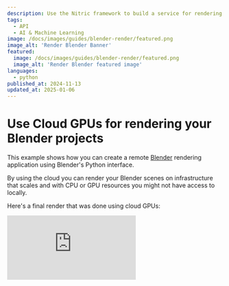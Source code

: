 ```yaml
---
description: Use the Nitric framework to build a service for rendering Blender scenes using cloud GPUs
tags:
  - API
  - AI & Machine Learning
image: /docs/images/guides/blender-render/featured.png
image_alt: 'Render Blender Banner'
featured:
  image: /docs/images/guides/blender-render/featured.png
  image_alt: 'Render Blender featured image'
languages:
  - python
published_at: 2024-11-13
updated_at: 2025-01-06
---
```


# Use Cloud GPUs for rendering your Blender projects

This example shows how you can create a remote [Blender](https://www.blender.org/) rendering application using Blender's Python interface.

By using the cloud you can render your Blender scenes on infrastructure that scales and with CPU or GPU resources you might not have access to locally.

Here's a final render that was done using cloud GPUs:

<div>
  <div className="video-container">
    <iframe
      src="https://www.youtube-nocookie.com/embed/JoiAtMZ3HME"
      title="Nitric Logo Blender"
      frameBorder="0"
      allow="accelerometer; autoplay; clipboard-write; encrypted-media; gyroscope; picture-in-picture; web-share"
      allowFullScreen
    />
  </div>
</div>

## Prerequisites

This guide may require you have basic knowledge on how Blender works, and the access to or ability to create Blender scenes for testing.

- [UV](https://docs.astral.sh/uv/) - for dependency management
- The [Nitric CLI](/get-started/installation)
- An [AWS](https://aws.amazon.com) or [Google Cloud](https://cloud.google.com) account (_your choice_)
- [Blender](https://www.blender.org/download/) - for creating your Blender scenes

## Getting started

We'll start by creating a new Nitric project.

<Note>
  If you want to take a look at the finished code, it can be found
  [here](https://github.com/nitrictech/examples/tree/main/v1/blender-render).
</Note>

```bash
nitric new blender-rendering py-starter
```

We can then resolve our dependencies.

```bash
uv sync
```

We'll also add [bpy](https://docs.blender.org/api/current/info_overview.html#python-in-blender) as an optional dependency. By making it an optional dependency, we can choose to only install it for the containers that require it, reducing the size of the containers. `bpy` is the API that will interact with the Blender environment for setting up and rendering our scenes. The version of `bpy` should match the version of Blender you intend on using.

```bash
uv add bpy==4.2.0 --optional ml
```

We'll organize our project structure like so:

```text
+--common/
|  +-- __init__.py
|  +-- resources.py
+--batches/
|  +-- renderer.py
+--services/
|  +-- api.py
+-- blender.dockerfile
+-- blender.dockerignore
+--.gitignore
+--.python-version
+-- pyproject.toml
+-- python.dockerfile
+-- python.dockerignore
+-- nitric.yaml
+-- README.md
```

## Creating the resources

We'll start by creating a file to define our Nitric resources. For this project, we'll need an API, a batch job, and two buckets: one for the .blend files and another for the resulting renders. The API will interact with the buckets, while the batch job will handle the long-running render tasks.

```python title:common/resources.py
from nitric.resources import api, job, bucket

main_api = api("main")

renderer_job = job("render-image")

blend_bucket = bucket("blend-files")
rendered_bucket = bucket("rendered-bucket")
```

## Routes for our API

Now that we have defined resources, we can import our API and add some routes to access the buckets. Start by importing the resources and adding permissions to the resources.

```python title:services/api.py
import json

from nitric.application import Nitric
from nitric.context import HttpContext
from nitric.resources import BucketNotificationContext

from common.resources import rendered_bucket, main_api, blend_bucket, renderer_job

readable_rendered_bucket = rendered_bucket.allow("read")
readable_writeable_blend_bucket = blend_bucket.allow("write", "read")
submittable_renderer_job = renderer_job.allow("submit")

Nitric.run()
```

We'll then write a route for getting a file from the rendered bucket. These will get a signed download url and redirect the user to this url for downloading the content.

```python title:services/api.py
# !collapse(1:11) collapsed
import json

from nitric.application import Nitric
from nitric.context import HttpContext
from nitric.resources import BucketNotificationContext

from common.resources import rendered_bucket, main_api, blend_bucket, renderer_job

readable_rendered_bucket = rendered_bucket.allow("read")
readable_writeable_blend_bucket = blend_bucket.allow("write", "read")
submittable_renderer_job = renderer_job.allow("submit")

@main_api.get("/render/:file")
async def get_image(ctx: HttpContext):
  file_name = ctx.req.params['file']

  download_url = await readable_writeable_blend_bucket.file(file_name).download_url(3600)

  ctx.res.headers["Location"] = download_url
  ctx.res.status = 303

  return ctx

Nitric.run()
```

The final route will be for adding a `.blend` file for rendering as well as the render settings for the scene. This will add the contents of the request to a file in the blend bucket by redirecting the request to the upload URL after adding the metadata to the bucket.

```python title:services/api.py
# !collapse(1:22) collapsed
import json

from nitric.application import Nitric
from nitric.context import HttpContext
from nitric.resources import BucketNotificationContext

from common.resources import rendered_bucket, main_api, blend_bucket, renderer_job

readable_rendered_bucket = rendered_bucket.allow("read")
readable_writeable_blend_bucket = blend_bucket.allow("write", "read")
submittable_renderer_job = renderer_job.allow("submit")

@main_api.get("/render/:file")
async def get_render(ctx: HttpContext):
  file_name = ctx.req.params['file']

  download_url = await readable_writeable_blend_bucket.file(file_name).download_url(3600)

  ctx.res.headers["Location"] = download_url
  ctx.res.status = 303

  return ctx

@main_api.put("/:blend")
async def write_render(ctx: HttpContext):
  blend_scene_key = ctx.req.params["blend"]

  # Write the blend scene rendering settings
  raw_metadata = {
    "file_format": str(ctx.req.query.get('file_format', ['PNG'])[0]),
    "fps": int(ctx.req.query.get('fps', [0])[0]),
    "device": str(ctx.req.query.get('device', ['GPU'])[0]),
    "engine": str(ctx.req.query.get('engine', ['CYCLES'])[0]),
    "animate": bool(ctx.req.query.get('animate', [False])[0]),
  }
  metadata = bytes(json.dumps(raw_metadata), encoding="utf-8")

  await readable_writeable_blend_bucket.file(f"metadata-{blend_scene_key}.json").write(metadata)

  # Write the blend scene to the bucket using an upload URL
  blend_upload_url = await readable_writeable_blend_bucket.file(f"blend-{blend_scene_key}.blend").upload_url()

  ctx.res.headers["Location"] = blend_upload_url
  ctx.res.status = 307

  return ctx

Nitric.run()
```

We will add a storage listener which will be triggered by files being added to the `blend_bucket`. This is so we can trigger the rendering job when the rendering metadata and the `.blend` file are added to the bucket. By making this start from the listener instead of the API, we can set up workflows where rendering could be triggered from adding files to buckets manually.

```python
# !collapse(1:46) collapsed
import json

from nitric.application import Nitric
from nitric.context import HttpContext
from nitric.resources import BucketNotificationContext

from common.resources import rendered_bucket, main_api, blend_bucket, renderer_job

readable_rendered_bucket = rendered_bucket.allow("read")
readable_writeable_blend_bucket = blend_bucket.allow("write", "read")
submittable_renderer_job = renderer_job.allow("submit")

@main_api.get("/render/:file")
async def get_render(ctx: HttpContext):
  file_name = ctx.req.params['file']

  download_url = await readable_writeable_blend_bucket.file(file_name).download_url(3600)

  ctx.res.headers["Location"] = download_url
  ctx.res.status = 303

  return ctx

@main_api.put("/:blend")
async def write_render(ctx: HttpContext):
  blend_scene_key = ctx.req.params["blend"]

  # Write the blend scene rendering settings
  raw_metadata = {
    "file_format": str(ctx.req.query.get('file_format', ['PNG'])[0]),
    "fps": int(ctx.req.query.get('fps', [0])[0]),
    "device": str(ctx.req.query.get('device', ['GPU'])[0]),
    "engine": str(ctx.req.query.get('engine', ['CYCLES'])[0]),
    "animate": bool(ctx.req.query.get('animate', [False])[0]),
  }
  metadata = bytes(json.dumps(raw_metadata), encoding="utf-8")

  await readable_writeable_blend_bucket.file(f"metadata-{blend_scene_key}.json").write(metadata)

  # Write the blend scene to the bucket using an upload URL
  blend_upload_url = await readable_writeable_blend_bucket.file(f"blend-{blend_scene_key}.blend").upload_url()

  ctx.res.headers["Location"] = blend_upload_url
  ctx.res.status = 307

  return ctx

@blend_bucket.on("write", "blend-")
async def on_written_image(ctx: BucketNotificationContext):
  key_without_extension = ctx.req.key.split(".")[0][6:]

  await submittable_renderer_job.submit(
    {
      "key": key_without_extension,
    }
  )

  return ctx

Nitric.run()
```

## Using bpy for scripted blender rendering

Start by adding our imports and the resources we defined earlier.

```python title:batches/renderer.py
import os.path
import json
import glob

from nitric.context import JobContext
from nitric.application import Nitric
from common.resources import rendered_bucket, renderer_job, blend_bucket

readable_blend_bucket = blend_bucket.allow("read")
writeable_rendered_bucket = rendered_bucket.allow("write")

@renderer_job(cpus=1, memory=1024, gpus=0)
async def render_image(ctx: JobContext):
  return ctx
```

Next, we'll add functionality to render the scene based on the file that is sent in the job context. Start by pointing `bpy` to the blender binary.

```python title:batches/renderer.py
# !collapse(1:10) collapsed
import os.path
import json
import glob

from nitric.context import JobContext
from nitric.application import Nitric
from common.resources import rendered_bucket, renderer_job, blend_bucket

readable_blend_bucket = blend_bucket.allow("read")
writeable_rendered_bucket = rendered_bucket.allow("write")

@renderer_job(cpus=1, memory=1024, gpus=0)
async def render_image(ctx: JobContext):
  import bpy

  blend_key = ctx.req.data["key"]

  # Register the blender binary
  blender_bin = "blender"

  if os.path.isfile(blender_bin):
    bpy.app.binary_path = blender_bin
  else:
    ctx.res.success = False
    return ctx

  return ctx

Nitric.run()
```

Next, we'll read the blend file from the bucket that matches the key sent in the context and write it to a file accessible by the blender renderer. The line `bpy.ops.wm.open_mainfile(filepath="input")` will set the input scene for the renderer.

```python title:batches/renderer.py
# !collapse(1:10) collapsed
import os.path
import json
import glob

from nitric.context import JobContext
from nitric.application import Nitric
from common.resources import rendered_bucket, renderer_job, blend_bucket

readable_blend_bucket = blend_bucket.allow("read")
writeable_rendered_bucket = rendered_bucket.allow("write")

@renderer_job(cpus=1, memory=1024, gpus=0)
# !collapse(1:14) collapsed
async def render_image(ctx: JobContext):
  import bpy

  blend_key = ctx.req.data["key"]

  # Register the blender binary
  blender_bin = "blender"

  if os.path.isfile(blender_bin):
    bpy.app.binary_path = blender_bin
  else:
    ctx.res.success = False
    return ctx

  # load the file from a bucket to a local file
  blend_file = await readable_blend_bucket.file(f"blend-{blend_key}.blend").read()

  with open("input", "wb") as f:
    f.write(blend_file)

  bpy.ops.wm.open_mainfile(filepath="input")

  return ctx


Nitric.run()
```

We'll then set the settings for the render engine based on the metadata that was added to the bucket.

```python title:batches/renderer.py
# !collapse(1:10) collapsed
import os.path
import json
import glob

from nitric.context import JobContext
from nitric.application import Nitric
from common.resources import rendered_bucket, renderer_job, blend_bucket

readable_blend_bucket = blend_bucket.allow("read")
writeable_rendered_bucket = rendered_bucket.allow("write")

@renderer_job(cpus=1, memory=1024, gpus=0)
# !collapse(1:22) collapsed
async def render_image(ctx: JobContext):
  import bpy

  blend_key = ctx.req.data["key"]

  # Register the blender binary
  blender_bin = "blender"

  if os.path.isfile(blender_bin):
    bpy.app.binary_path = blender_bin
  else:
    ctx.res.success = False
    return ctx

  # load the file from a bucket to a local file
  blend_file = await readable_blend_bucket.file(f"blend-{blend_key}.blend").read()

  with open("input", "wb") as f:
    f.write(blend_file)

  bpy.ops.wm.open_mainfile(filepath="input")

  raw_metadata = await readable_blend_bucket.file(f"{blend_key}.metadata.json").read()

  metadata = json.loads(raw_metadata)

  bpy.context.scene.render.filepath = blend_key
  bpy.context.scene.render.engine = metadata.get('engine')
  bpy.context.scene.cycles.device = metadata.get('device')
  bpy.context.scene.render.image_settings.file_format = metadata.get('file_format')
  bpy.context.scene.render.fps = metadata.get('fps')

  return ctx


Nitric.run()
```

The next step, is rendering depending on whether the requested scene needs to be animated or not.

```python title:batches/renderer.py
# !collapse(1:10) collapsed
import os.path
import json
import glob

from nitric.context import JobContext
from nitric.application import Nitric
from common.resources import rendered_bucket, renderer_job, blend_bucket

readable_blend_bucket = blend_bucket.allow("read")
writeable_rendered_bucket = rendered_bucket.allow("write")

@renderer_job(cpus=1, memory=1024, gpus=0)
# !collapse(1:32) collapsed
async def render_image(ctx: JobContext):
  import bpy

  blend_key = ctx.req.data["key"]

  # Register the blender binary
  blender_bin = "blender"

  if os.path.isfile(blender_bin):
    bpy.app.binary_path = blender_bin
  else:
    ctx.res.success = False
    return ctx

  # load the file from a bucket to a local file
  blend_file = await readable_blend_bucket.file(f"blend-{blend_key}.blend").read()

  with open("input", "wb") as f:
    f.write(blend_file)

  bpy.ops.wm.open_mainfile(filepath="input")

  raw_metadata = await readable_blend_bucket.file(f"{blend_key}.metadata.json").read()

  metadata = json.loads(raw_metadata)

  bpy.context.scene.render.filepath = blend_key
  bpy.context.scene.render.engine = metadata.get('engine')
  bpy.context.scene.cycles.device = metadata.get('device')
  bpy.context.scene.render.image_settings.file_format = metadata.get('file_format')
  bpy.context.scene.render.fps = metadata.get('fps')

  if metadata.get('animate'):
    bpy.ops.render.render(animation=True)
  else:
    bpy.ops.render.render(write_still=True)

  return ctx


Nitric.run()
```

With the rendering complete, we'll read the contents of the outputted render and add it to the bucket. We use a glob pattern to find the outputted file using the blend file key as the prefix.

```python title:batches/renderer.py
# !collapse(1:10) collapsed
import os.path
import json
import glob

from nitric.context import JobContext
from nitric.application import Nitric
from common.resources import rendered_bucket, renderer_job, blend_bucket

readable_blend_bucket = blend_bucket.allow("read")
writeable_rendered_bucket = rendered_bucket.allow("write")

@renderer_job(cpus=1, memory=1024, gpus=0)
# !collapse(1:37) collapsed
async def render_image(ctx: JobContext):
  import bpy

  blend_key = ctx.req.data["key"]

  # Register the blender binary
  blender_bin = "blender"

  if os.path.isfile(blender_bin):
    bpy.app.binary_path = blender_bin
  else:
    ctx.res.success = False
    return ctx

  # load the file from a bucket to a local file
  blend_file = await readable_blend_bucket.file(f"blend-{blend_key}.blend").read()

  with open("input", "wb") as f:
    f.write(blend_file)

  bpy.ops.wm.open_mainfile(filepath="input")

  raw_metadata = await readable_blend_bucket.file(f"{blend_key}.metadata.json").read()

  metadata = json.loads(raw_metadata)

  bpy.context.scene.render.filepath = blend_key
  bpy.context.scene.render.engine = metadata.get('engine')
  bpy.context.scene.cycles.device = metadata.get('device')
  bpy.context.scene.render.image_settings.file_format = metadata.get('file_format')
  bpy.context.scene.render.fps = metadata.get('fps')

  if metadata.get('animate'):
    bpy.ops.render.render(animation=True)
  else:
    bpy.ops.render.render(write_still=True)

  file_name = glob.glob(f"{blend_key}*")[0]
  with open(file_name, "rb") as f:
    image_bytes = f.read()

    await writeable_rendered_bucket.file(file_name).write(image_bytes)

  return ctx


Nitric.run()
```

## Creating GPU enabled dockerfiles

With our code complete, we can write a dockerfile that our batch job will run in. Start with the base image that copies our application code and resolves the dependencies using `uv`.

```dockerfile title:blender.dockerfile
FROM ghcr.io/astral-sh/uv:python3.11-bookworm AS builder

ARG HANDLER
ENV HANDLER=${HANDLER}

ENV UV_COMPILE_BYTECODE=1 UV_LINK_MODE=copy PYTHONPATH=.

WORKDIR /app

RUN --mount=type=cache,target=/root/.cache/uv \
  --mount=type=bind,source=uv.lock,target=uv.lock \
  --mount=type=bind,source=pyproject.toml,target=pyproject.toml \
  uv sync --frozen -v --no-install-project --extra ml --no-dev --no-python-downloads

COPY . /app

RUN --mount=type=cache,target=/root/.cache/uv \
  uv sync --frozen -v --no-dev --extra ml --no-python-downloads
```

The next stage is another image with the base image of `nvidia/cuda` which will enable CUDA support with the render engine. We'll set some environment variables to enable GPU use and download some apt dependencies that blender requires.

```dockerfile title:blender.dockerfile
# !collapse(1:18) collapsed
FROM ghcr.io/astral-sh/uv:python3.11-bookworm AS builder

ARG HANDLER
ENV HANDLER=${HANDLER}

ENV UV_COMPILE_BYTECODE=1 UV_LINK_MODE=copy PYTHONPATH=.

WORKDIR /app

RUN --mount=type=cache,target=/root/.cache/uv \
  --mount=type=bind,source=uv.lock,target=uv.lock \
  --mount=type=bind,source=pyproject.toml,target=pyproject.toml \
  uv sync --frozen -v --no-install-project --extra ml --no-dev --no-python-downloads

COPY . /app

RUN --mount=type=cache,target=/root/.cache/uv \
  uv sync --frozen -v --no-dev --extra ml --no-python-downloads

FROM nvidia/cuda:12.6.2-cudnn-runtime-ubuntu24.04

ENV NVIDIA_DRIVER_CAPABILITIES=all
ENV NVIDIA_REQUIRE_CUDA="cuda>=8.0"

RUN --mount=type=cache,target=/var/cache/apt/archives \
  apt-get update && apt-get install -y \
  software-properties-common \
  build-essential \
  libxi6 \
  libglu1-mesa \
  libgl1 \
  libglx-mesa0  \
  libxxf86vm1 \
  libxkbcommon0 \
  libsm6 \
  libxext6 \
  libxrender1 \
  libxrandr2 \
  libx11-6 \
  xorg \
  libxkbcommon0 \
  ffmpeg \
  wget \
  curl \
  ca-certificates && \
  # Add python 3.11
  add-apt-repository ppa:deadsnakes/ppa && \
  apt-get install -y python3.11 && \
  ln -sf /usr/bin/python3.11 /usr/local/bin/python3.11 && \
  ln -sf /usr/bin/python3.11 /usr/local/bin/python3 && \
  ln -sf /usr/bin/python3.11 /usr/local/bin/python
```

We'll then download blender using the `ADD` command, downloading and extracting the file into the `/app` directory so it can be used by our job application.

```dockerfile title:blender.dockerfile
# !collapse(1:51) collapsed
FROM ghcr.io/astral-sh/uv:python3.11-bookworm AS builder

ARG HANDLER
ENV HANDLER=${HANDLER}

ENV UV_COMPILE_BYTECODE=1 UV_LINK_MODE=copy PYTHONPATH=.

WORKDIR /app

RUN --mount=type=cache,target=/root/.cache/uv \
  --mount=type=bind,source=uv.lock,target=uv.lock \
  --mount=type=bind,source=pyproject.toml,target=pyproject.toml \
  uv sync --frozen -v --no-install-project --extra ml --no-dev --no-python-downloads

COPY . /app

RUN --mount=type=cache,target=/root/.cache/uv \
  uv sync --frozen -v --no-dev --extra ml --no-python-downloads

FROM nvidia/cuda:12.6.2-cudnn-runtime-ubuntu24.04

ENV NVIDIA_DRIVER_CAPABILITIES=all
ENV NVIDIA_REQUIRE_CUDA="cuda>=8.0"

RUN --mount=type=cache,target=/var/cache/apt/archives \
  apt-get update && apt-get install -y \
  software-properties-common \
  build-essential \
  libxi6 \
  libglu1-mesa \
  libgl1 \
  libglx-mesa0  \
  libxxf86vm1 \
  libxkbcommon0 \
  libsm6 \
  libxext6 \
  libxrender1 \
  libxrandr2 \
  libx11-6 \
  xorg \
  libxkbcommon0 \
  ffmpeg \
  wget \
  curl \
  ca-certificates && \
  add-apt-repository ppa:deadsnakes/ppa && \
  apt-get install -y python3.11 && \
  ln -sf /usr/bin/python3.11 /usr/local/bin/python3.11 && \
  ln -sf /usr/bin/python3.11 /usr/local/bin/python3 && \
  ln -sf /usr/bin/python3.11 /usr/local/bin/python

  # Blender variables used for specifying the blender version
  ARG BLENDER_OS="linux-x64"
  ARG BL_VERSION_SHORT="4.2"
  ARG BL_VERSION_FULL="4.2.2"
  ARG BL_DL_ROOT_URL="https://mirrors.ocf.berkeley.edu/blender/release"
  ARG BLENDER_DL_URL=${BL_DL_ROOT_URL}/Blender${BL_VERSION_SHORT}/blender-${BL_VERSION_FULL}-${BLENDER_OS}.tar.xz

  WORKDIR /app

  # Download and unpack Blender
  ADD $BLENDER_DL_URL blender
```

Finally, we'll make sure we add our code from the base image and set the entrypoint as the python code.

```dockerfile title:blender.dockerfile
# !collapse(1:63) collapsed
FROM ghcr.io/astral-sh/uv:python3.11-bookworm AS builder

ARG HANDLER
ENV HANDLER=${HANDLER}

ENV UV_COMPILE_BYTECODE=1 UV_LINK_MODE=copy PYTHONPATH=.

WORKDIR /app

RUN --mount=type=cache,target=/root/.cache/uv \
  --mount=type=bind,source=uv.lock,target=uv.lock \
  --mount=type=bind,source=pyproject.toml,target=pyproject.toml \
  uv sync --frozen -v --no-install-project --extra ml --no-dev --no-python-downloads

COPY . /app

RUN --mount=type=cache,target=/root/.cache/uv \
  uv sync --frozen -v --no-dev --extra ml --no-python-downloads

FROM nvidia/cuda:12.6.2-cudnn-runtime-ubuntu24.04

ENV NVIDIA_DRIVER_CAPABILITIES=all
ENV NVIDIA_REQUIRE_CUDA="cuda>=8.0"

RUN --mount=type=cache,target=/var/cache/apt/archives \
  apt-get update && apt-get install -y \
  software-properties-common \
  build-essential \
  libxi6 \
  libglu1-mesa \
  libgl1 \
  libglx-mesa0  \
  libxxf86vm1 \
  libxkbcommon0 \
  libsm6 \
  libxext6 \
  libxrender1 \
  libxrandr2 \
  libx11-6 \
  xorg \
  libxkbcommon0 \
  ffmpeg \
  wget \
  curl \
  ca-certificates && \
  add-apt-repository ppa:deadsnakes/ppa && \
  apt-get install -y python3.11 && \
  ln -sf /usr/bin/python3.11 /usr/local/bin/python3.11 && \
  ln -sf /usr/bin/python3.11 /usr/local/bin/python3 && \
  ln -sf /usr/bin/python3.11 /usr/local/bin/python

# Blender variables used for specifying the blender version
ARG BLENDER_OS="linux-x64"
ARG BL_VERSION_SHORT="4.2"
ARG BL_VERSION_FULL="4.2.2"
ARG BL_DL_ROOT_URL="https://mirrors.ocf.berkeley.edu/blender/release"
ARG BLENDER_DL_URL=${BL_DL_ROOT_URL}/Blender${BL_VERSION_SHORT}/blender-${BL_VERSION_FULL}-${BLENDER_OS}.tar.xz

WORKDIR /app

# Download and unpack Blender
ADD $BLENDER_DL_URL blender

ARG HANDLER

ENV HANDLER=${HANDLER}
ENV PYTHONUNBUFFERED=TRUE
ENV PYTHONPATH="."

# Copy the application from the builder
COPY --from=builder --chown=app:app /app /app

# Place executables in the environment at the front of the path
ENV PATH="/app/.venv/bin:$PATH"

# Run the service using the path to the handler
ENTRYPOINT python -u $HANDLER
```

Add two dockerignore files to help optimize the size of the image. These will be `python.dockerignore` and `blender.dockerignore`.

```text
.mypy_cache/
.nitric/
.venv/
nitric-spec.json
nitric.yaml
README.md
```

We can update the `nitric.yaml` file to allow our services and batch jobs to use the custom docker runtime we set up and point to the services directly.

```yaml title:nitric.yaml
name: blender-render
services:
  - match: services/*.py
    start: uv run watchmedo auto-restart -p *.py --no-restart-on-command-exit -R python -- -u $SERVICE_PATH
    runtime: python

batch-services:
  - match: batches/*.py
    start: uv run watchmedo auto-restart -p *.py --no-restart-on-command-exit -R python -- -u $SERVICE_PATH
    runtime: blender

runtimes:
  blender:
    dockerfile: blender.dockerfile
  python:
    dockerfile: python.dockerfile
```

We'll also need to add `batch-services` as a preview feature.

```yaml title:nitric.yaml
# !collapse(1:17) collapsed
name: blender-render
services:
  - match: services/*.py
    start: uv run watchmedo auto-restart -p *.py --no-restart-on-command-exit -R python -- -u $SERVICE_PATH
    runtime: python

batch-services:
  - match: batches/*.py
    start: uv run watchmedo auto-restart -p *.py --no-restart-on-command-exit -R python -- -u $SERVICE_PATH
    runtime: blender

runtimes:
  blender:
    dockerfile: blender.dockerfile
  python:
    dockerfile: python.dockerfile

preview:
  - batch-services
```

## Run your renderer locally

We can test our application locally using:

```bash
nitric run
```

We can then use any HTTP client capable of sending binary data with the request, like the Nitric [local dashboard](/get-started/foundations/projects/local-development#local-dashboard). Start by making a request using a static `.blend` scene:

```bash
curl --request PUT --data-binary "@cube.blend" http://localhost:4001/cube
```

We can then use the following request to render an animation. We have modified the render settings by setting

- animate: true
- device: GPU
- engine: CYCLES
- fps: 30
- file_format: FFMPEG

```bash
curl --request PUT --data-binary "@animation.blend" "http://localhost:4001/animation?animate=true&device=GPU&engine=CYCLES&fps=30&file_format=FFMPEG"
```

## Deploy to the cloud

At this point, you can deploy what you've built to any of the supported cloud providers. In this example we'll deploy to AWS. Start by setting up your credentials and configuration for the [nitric/aws provider](/providers/pulumi/aws).

Next, we'll need to create a stack file (deployment target). A stack is a deployed instance of an application. You might want separate stacks for each environment, such as stacks for `dev`, `test`, and `prod`. For now, let's start by creating a file for the `dev` stack.

The `stack new` command below will create a stack named `dev` that uses the `aws` provider.

```bash
nitric stack new dev aws
```

Edit the stack file `nitric.dev.yaml` and set your preferred AWS region, for example `us-east-1`.

```yaml title:nitric.dev.yaml
provider: nitric/aws@latest
region: us-east-1
```

<Note>
  You are responsible for staying within the limits of the free tier or any
  costs associated with deployment.
</Note>

Let's try deploying the stack with the `up` command:

```bash
nitric up
```

When the deployment is complete, go to the relevant cloud console and you'll be able to see and interact with your Blender rendering application.

To tear down your application from the cloud, use the `down` command:

```bash
nitric down
```

## Summary

In this guide, we've created a remote Blender Renderer using Python and Nitric. We showed how to use batch jobs to run long-running workloads and connect these jobs to buckets to store rendered output. We also demonstrated how to expose buckets using simple CRUD routes on a cloud API. Finally, we were able to create dockerfiles with GPU support for optimal Blender rendering speeds.

For more information and advanced usage, refer to the [Nitric documentation](/).

